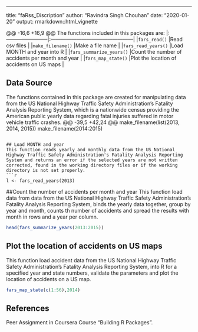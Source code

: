 ---
title: "faRss_Discription"
author: "Ravindra Singh Chouhan"
date: "2020-01-20"
output: rmarkdown::html_vignette

@@ -16,6 +16,9 @@ The functions included in this packages are:
|:------------------------|:------------------------------------------------|
|`fars_read()`            |Read csv files                                   |
|`make_filename()`        |Make a file name                           |
|`fars_read_years()`      |Load MONTH and year into R    |
|`fars_summarize_years()` |Count the number of accidents per month and year                     |
|`fars_map_state()`       |Plot the location of accidents on US maps    |

## Data Source
The functions contained in this package are created for manipulating data from  the US National Highway Traffic Safety Administration's Fatality Analysis Reporting System, which is a nationwide census providing the American public yearly data regarding fatal injuries suffered in motor vehicle traffic crashes.
@@ -39,5 +42,24 @@ make_filename(list(2013, 2014, 2015))
make_filename(2014:2015)
```

## Load MONTH and year 
This function reads yearly and monthly data from the US National Highway Traffic Safety Administration's Fatality Analysis Reporting System and returns an error if the selected years are not written corrected, found in the working directory files or if the working directory is not set properly.
```r
l <- fars_read_years(2013)
```

##Count the number of accidents per month and year
This function load data from data from the US National Highway Traffic Safety Administration's Fatality Analysis Reporting System, binds the yearly data together, group by year and month, counts th number of accidents and spread the results with month in rows and a year per column.

```r
head(fars_summarize_years(2013:2015))
```

## Plot the location of accidents on US maps
This function load accident data from the US National Highway Traffic Safety Administration's Fatality Analysis Reporting System, into R for a specified year and state numbers, validate the parameters and plot the location of accidents on a US map.
```r
fars_map_state(c(1:56),2014)
```

## References
Peer Assignment in Coursera Course "Building R Packages". 
